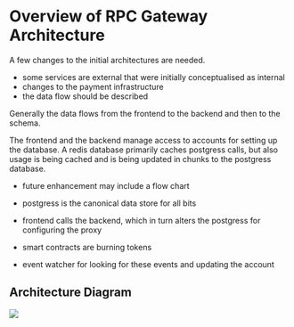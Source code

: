 # Overview of RPC Gateway Architecture

A few changes to the initial architectures are needed.

- some services are external that were initially conceptualised as internal
- changes to the payment infrastructure
- the data flow should be described

Generally the data flows from the frontend to the backend and then to the schema.

The frontend and the backend manage access to accounts for setting up the database. A redis database primarily caches postgress calls, but also usage is being cached and is being updated in chunks to the postgress database.

- future enhancement may include a flow chart
- postgress is the canonical data store for all bits
- frontend calls the backend, which in turn alters the postgress for configuring the proxy

- smart contracts are burning tokens
- event watcher for looking for these events and updating the account

## Architecture Diagram


![](/FINAL_PORTERS_Architecture.png)

